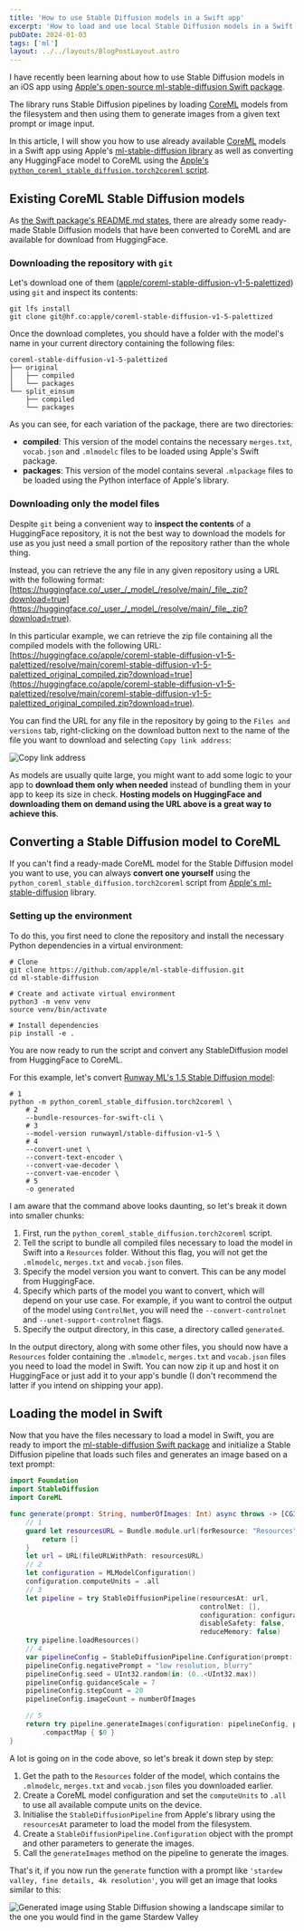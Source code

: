 ```yaml
---
title: 'How to use Stable Diffusion models in a Swift app'
excerpt: 'How to load and use local Stable Diffusion models in a Swift app using CoreML and ml-stable-diffusion.'
pubDate: 2024-01-03
tags: ['ml']
layout: ../../layouts/BlogPostLayout.astro
---
```


I have recently been learning about how to use Stable Diffusion models in an iOS app using [Apple's open-source ml-stable-diffusion Swift package](https://github.com/apple/ml-stable-diffusion/tree/main).

The library runs Stable Diffusion pipelines by loading [CoreML](https://developer.apple.com/documentation/coreml) models from the filesystem and then using them to generate images from a given text prompt or image input.

In this article, I will show you how to use already available [CoreML](https://developer.apple.com/documentation/coreml) models in a Swift app using Apple's [ml-stable-diffusion library](https://github.com/apple/ml-stable-diffusion/tree/main) as well as converting any HuggingFace model to CoreML using the [Apple's `python_coreml_stable_diffusion.torch2coreml` script](https://github.com/apple/ml-stable-diffusion?tab=readme-ov-file#-converting-models-to-core-ml).

## Existing CoreML Stable Diffusion models

As [the Swift package's README.md states](https://github.com/apple/ml-stable-diffusion?tab=readme-ov-file#-converting-models-to-core-ml), there are already some ready-made Stable Diffusion models that have been converted to CoreML and are available for download from HuggingFace.

### Downloading the repository with `git`

Let's download one of them ([apple/coreml-stable-diffusion-v1-5-palettized](https://huggingface.co/apple/coreml-stable-diffusion-v1-5-palettized)) using `git` and inspect its contents:

```bash:Terminal
git lfs install
git clone git@hf.co:apple/coreml-stable-diffusion-v1-5-palettized
```

Once the download completes, you should have a folder with the model's name in your current directory containing the following files:

```bash:plaintext
coreml-stable-diffusion-v1-5-palettized
├── original
│   ├── compiled
│   └── packages
└── split_einsum
    ├── compiled
    └── packages
```

As you can see, for each variation of the package, there are two directories:

- **compiled**: This version of the model contains the necessary `merges.txt`, `vocab.json` and `.mlmodelc` files to be loaded using Apple's Swift package.
- **packages**: This version of the model contains several `.mlpackage` files to be loaded using the Python interface of Apple's library.

### Downloading only the model files

Despite `git` being a convenient way to **inspect the contents** of a HuggingFace repository, it is not the best way to download the models for use as you just need a small portion of the repository rather than the whole thing.

Instead, you can retrieve the any file in any given repository using a URL with the following format: [https://huggingface.co/_user_/_model_/resolve/main/_file_.zip?download=true](https://huggingface.co/_user_/_model_/resolve/main/_file_.zip?download=true).

In this particular example, we can retrieve the zip file containing all the compiled models with the following URL: [https://huggingface.co/apple/coreml-stable-diffusion-v1-5-palettized/resolve/main/coreml-stable-diffusion-v1-5-palettized_original_compiled.zip?download=true](https://huggingface.co/apple/coreml-stable-diffusion-v1-5-palettized/resolve/main/coreml-stable-diffusion-v1-5-palettized_original_compiled.zip?download=true).

You can find the URL for any file in the repository by going to the `Files and versions` tab, right-clicking on the download button next to the name of the file you want to download and selecting `Copy link address`:

![Copy link address](/assets/posts/stable-diffusion-swift-apps/download.webp)

As models are usually quite large, you might want to add some logic to your app to **download them only when needed** instead of bundling them in your app to keep its size in check. **Hosting models on HuggingFace and downloading them on demand using the URL above is a great way to achieve this**.

## Converting a Stable Diffusion model to CoreML

If you can't find a ready-made CoreML model for the Stable Diffusion model you want to use, you can always **convert one yourself** using the `python_coreml_stable_diffusion.torch2coreml` script from [Apple's ml-stable-diffusion](https://github.com/apple/ml-stable-diffusion/tree/main) library.

### Setting up the environment

To do this, you first need to clone the repository and install the necessary Python dependencies in a virtual environment:

```bash:Terminal
# Clone
git clone https://github.com/apple/ml-stable-diffusion.git
cd ml-stable-diffusion

# Create and activate virtual environment
python3 -m venv venv
source venv/bin/activate

# Install dependencies
pip install -e .
```

You are now ready to run the script and convert any StableDiffusion model from HuggingFace to CoreML.

For this example, let's convert [Runway ML's 1.5 Stable Diffusion model](https://huggingface.co/runwayml/stable-diffusion-v1-5):

```bash:Terminal
# 1
python -m python_coreml_stable_diffusion.torch2coreml \
    # 2
    --bundle-resources-for-swift-cli \
    # 3
    --model-version runwayml/stable-diffusion-v1-5 \
    # 4
    --convert-unet \
    --convert-text-encoder \
    --convert-vae-decoder \
    --convert-vae-encoder \
    # 5
    -o generated
```

I am aware that the command above looks daunting, so let's break it down into smaller chunks:

1. First, run the `python_coreml_stable_diffusion.torch2coreml` script.
2. Tell the script to bundle all compiled files necessary to load the model in Swift into a `Resources` folder. Without this flag, you will not get the `.mlmodelc`, `merges.txt` and `vocab.json` files.
3. Specify the model version you want to convert. This can be any model from HuggingFace.
4. Specify which parts of the model you want to convert, which will depend on your use case. For example, if you want to control the output of the model using `ControlNet`, you will need the `--convert-controlnet` and `--unet-support-controlnet` flags.
5. Specify the output directory, in this case, a directory called `generated`.

In the output directory, along with some other files, you should now have a `Resources` folder containing the `.mlmodelc`, `merges.txt` and `vocab.json` files you need to load the model in Swift. You can now zip it up and host it on HuggingFace or just add it to your app's bundle (I don't recommend the latter if you intend on shipping your app).

## Loading the model in Swift

Now that you have the files necessary to load a model in Swift, you are ready to import the [ml-stable-diffusion Swift package](https://github.com/apple/ml-stable-diffusion/tree/main) and initialize a Stable Diffusion pipeline that loads such files and generates an image based on a text prompt:

```swift:main.swift
import Foundation
import StableDiffusion
import CoreML

func generate(prompt: String, numberOfImages: Int) async throws -> [CGImage] {
    // 1
    guard let resourcesURL = Bundle.module.url(forResource: "Resources", withExtension: nil)?.path() else {
        return []
    }
    let url = URL(fileURLWithPath: resourcesURL)
    // 2
    let configuration = MLModelConfiguration()
    configuration.computeUnits = .all
    // 3
    let pipeline = try StableDiffusionPipeline(resourcesAt: url,
                                               controlNet: [],
                                               configuration: configuration,
                                               disableSafety: false,
                                               reduceMemory: false)
    try pipeline.loadResources()
    // 4
    var pipelineConfig = StableDiffusionPipeline.Configuration(prompt: prompt)
    pipelineConfig.negativePrompt = "low resolution, blurry"
    pipelineConfig.seed = UInt32.random(in: (0..<UInt32.max))
    pipelineConfig.guidanceScale = 7
    pipelineConfig.stepCount = 20
    pipelineConfig.imageCount = numberOfImages

    // 5
    return try pipeline.generateImages(configuration: pipelineConfig, progressHandler: { _ in })
        .compactMap { $0 }
}
```

A lot is going on in the code above, so let's break it down step by step:

1. Get the path to the `Resources` folder of the model, which contains the `.mlmodelc`, `merges.txt` and `vocab.json` files you downloaded earlier.
2. Create a CoreML model configuration and set the `computeUnits` to `.all` to use all available compute units on the device.
3. Initialise the `StableDiffusionPipeline` from Apple's library using the `resourcesAt` parameter to load the model from the filesystem.
4. Create a `StableDiffusionPipeline.Configuration` object with the prompt and other parameters to generate the images.
5. Call the `generateImages` method on the pipeline to generate the images.

That's it, if you now run the `generate` function with a prompt like `'stardew valley, fine details, 4k resolution'`, you will get an image that looks similar to this:

![Generated image using Stable Diffusion showing a landscape similar to the one you would find in the game Stardew Valley](/assets/posts/stable-diffusion-swift-apps/stardew.webp)
